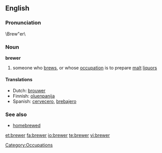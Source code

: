{{see|Brewer}}
==English==
===Pronunciation===
\Brew"er\
===Noun===
'''brewer'''
# someone who [[brew]]s, or whose [[occupation]] is to prepare [[malt]] [[liquor]]s

====Translations====
*Dutch: [[brouwer]]
*Finnish: [[oluenpanija]]
*Spanish: [[cervecero]], [[brebajero]]

===See also===
* [[homebrewed]]

[[Category:Occupations]]

[[et:brewer]]
[[fa:brewer]]
[[io:brewer]]
[[te:brewer]]
[[vi:brewer]]
